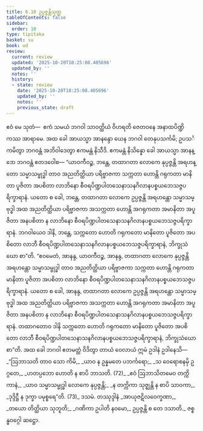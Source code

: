 ```yaml
---
title: 6.10 ဥပ္ပဇ္ဇန္တိသုတ္တ
tableOfContents: false
sidebar:
  order: 10
type: tipitaka
basket: su
book: ud
review:
  current: review
  updated: '2025-10-20T18:25:08.405696'
  updated_by: ''
  notes: ''
  history:
  - state: review
    date: '2025-10-20T18:25:08.405696'
    updated_by: ''
    notes: ''
    previous_state: draft
---
```



<DynamicBreadcrumb />


<ReviewStatus review={frontmatter.review} showDetails={true} />

<HypothesisAnnotation frontmatter={frontmatter} />

<Division number="60" book="ud" e="ch" v="18" p="168">

<Paragraph number="592" book="ud">
ဧဝံ မေ သုတံ—  ဧကံ သမယံ ဘဂဝါ သာဝတ္ထိယံ ဝိဟရတိ ဇေတဝနေ အနာထပိဏ္ဍိကဿ အာရာမေ. အထ ခေါ အာယသ္မာ အာနန္ဒော ယေန ဘဂဝါ တေနုပသင်္ကမိ; ဥပသင်္ကမိတွာ ဘဂဝန္တံ အဘိဝါဒေတွာ ဧကမန္တံ နိသီဒိ. ဧကမန္တံ နိသိန္နော ခေါ အာယသ္မာ အာနန္ဒော ဘဂဝန္တံ ဧတဒဝေါစ—
</Paragraph>

<Paragraph number="593" book="ud">
“ယာဝကီဝဉ္စ, ဘန္တေ, တထာဂတာ လောကေ နုပ္ပဇ္ဇန္တိ အရဟန္တော သမ္မာသမ္ဗုဒ္ဓါ တာဝ အညတိတ္ထိယာ ပရိဗ္ဗာဇကာ သက္ကတာ ဟောန္တိ ဂရုကတာ မာနိတာ ပူဇိတာ အပစိတာ လာဘိနော စီဝရပိဏ္ဍပါတသေနာသနဂိလာနပစ္စယဘေသဇ္ဇပရိက္ခာရာနံ. ယတော စ ခေါ, ဘန္တေ, တထာဂတာ လောကေ ဥပ္ပဇ္ဇန္တိ အရဟန္တော သမ္မာသမ္ဗုဒ္ဓါ အထ အညတိတ္ထိယာ ပရိဗ္ဗာဇကာ အသက္ကတာ ဟောန္တိ အဂရုကတာ အမာနိတာ အပူဇိတာ အနပစိတာ န လာဘိနော စီဝရပိဏ္ဍပါတသေနာသနဂိလာနပစ္စယဘေသဇ္ဇပရိက္ခာရာနံ. ဘဂဝါယေဝ ဒါနိ, ဘန္တေ, သက္ကတော ဟောတိ ဂရုကတော မာနိတော ပူဇိတော အပစိတော လာဘီ စီဝရပိဏ္ဍပါတသေနာသနဂိလာနပစ္စယဘေသဇ္ဇပရိက္ခာရာနံ, ဘိက္ခုသံဃော စာ”တိ.
</Paragraph>

<Paragraph number="594" book="ud">
“ဧဝမေတံ, အာနန္ဒ, ယာဝကီဝဉ္စ, အာနန္ဒ, တထာဂတာ လောကေ နုပ္ပဇ္ဇန္တိ အရဟန္တော သမ္မာသမ္ဗုဒ္ဓါ တာဝ အညတိတ္ထိယာ ပရိဗ္ဗာဇကာ သက္ကတာ ဟောန္တိ ဂရုကတာ မာနိတာ ပူဇိတာ အပစိတာ လာဘိနော စီဝရပိဏ္ဍပါတသေနာသနဂိလာနပစ္စယဘေသဇ္ဇပရိက္ခာရာနံ. ယတော စ ခေါ, အာနန္ဒ, တထာဂတာ လောကေ ဥပ္ပဇ္ဇန္တိ အရဟန္တော သမ္မာသမ္ဗုဒ္ဓါ အထ အညတိတ္ထိယာ ပရိဗ္ဗာဇကာ အသက္ကတာ ဟောန္တိ အဂရုကတာ အမာနိတာ အပူဇိတာ အနပစိတာ န လာဘိနော စီဝရပိဏ္ဍပါတသေနာသနဂိလာနပစ္စယဘေသဇ္ဇပရိက္ခာရာနံ. တထာဂတောဝ ဒါနိ သက္ကတော ဟောတိ ဂရုကတော မာနိတော ပူဇိတော အပစိတော လာဘီ စီဝရပိဏ္ဍပါတသေနာသနဂိလာနပစ္စယဘေသဇ္ဇပရိက္ခာရာနံ, ဘိက္ခုသံဃော စာ”တိ.
</Paragraph>

<Paragraph number="595" book="ud">
အထ ခေါ ဘဂဝါ ဧတမတ္ထံ ဝိဒိတွာ တာယံ ဝေလာယံ ဣမံ ဥဒါနံ ဥဒါနေသိ—
</Paragraph>

<Paragraph number="596" type="verses" book="ud">
_“ဩဘာသတိ တာဝ သော ကိမိ,_  
_ယာဝ န ဥန္နမတေ ပဘင်္ကရော;_  
_သ ဝေရောစနမှိ ဥဂ္ဂတေ,_  
_ဟတပ္ပဘော ဟောတိ န စာပိ ဘာသတိ. (72)_  

</Paragraph>

<Paragraph number="597" type="verses" book="ud">
_ဧဝံ ဩဘာသိတမေဝ တက္ကိကာနံ,_  
_ယာဝ သမ္မာသမ္ဗုဒ္ဓါ လောကေ နုပ္ပဇ္ဇန္တိ;_  
_န တက္ကိကာ သုဇ္ဈန္တိ န စာပိ သာဝကာ,_  
_ဒုဒ္ဒိဋ္ဌီ န ဒုက္ခာ ပမုစ္စရေ”တိ. (73)_  


</Paragraph>
</Division>

<Paragraph number="598" type="center" book="ud">
ဒသမံ.



</Paragraph>

<Paragraph number="599" type="center" book="ud">
တဿုဒ္ဒါနံ


</Paragraph>

<Paragraph number="600" type="verses" book="ud">
_အာယုဇဋိလဝေက္ခဏာ,_  
_တယော တိတ္ထိယာ သုဘူတိ;_  
_ဂဏိကာ ဥပါတိ နဝမော,_  
ဥပ္ပဇ္ဇန္တိ စ တေ ဒသာတိ._  


</Paragraph>

<Paragraph number="601" type="center" book="ud">
ဇစ္စန္ဓဝဂ္ဂေါ ဆဋ္ဌော.
</Paragraph>